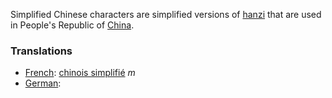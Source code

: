 Simplified Chinese characters are simplified versions of [[hanzi]] that are used in People's Republic of [[China]].

===Translations===
*[[French]]: [[chinois simplifié]] ''m''
*[[German]]: